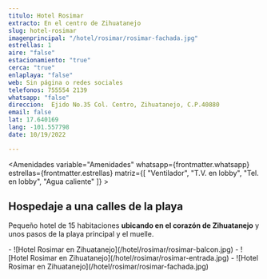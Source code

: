 ```yaml
---
titulo: Hotel Rosimar
extracto: En el centro de Zihuatanejo
slug: hotel-rosimar
imagenprincipal: "/hotel/rosimar/rosimar-fachada.jpg"
estrellas: 1
aire: "false"
estacionamiento: "true"
cerca: "true"
enlaplaya: "false"
web: Sin página o redes sociales
telefonos: 755554 2139
whatsapp: "false"
direccion:  Ejido No.35 Col. Centro, Zihuatanejo, C.P.40880
email: false
lat: 17.640169
lang: -101.557798
date: 10/19/2022

---
```



<Amenidades variable="Amenidades" whatsapp={frontmatter.whatsapp} estrellas={frontmatter.estrellas} matriz={[ "Ventilador", "T.V. en lobby", "Tel. en lobby", "Agua caliente" ]} > 


## Hospedaje a una calles de la playa 

Pequeño hotel de 15 habitaciones **ubicando en el corazón de Zihuatanejo** y unos pasos de la playa principal y el muelle.


</Amenidades>

<Galeria>
-  ![Hotel Rosimar en Zihuatanejo](/hotel/rosimar/rosimar-balcon.jpg)
-  ![Hotel Rosimar en Zihuatanejo](/hotel/rosimar/rosimar-entrada.jpg)
-  ![Hotel Rosimar en Zihuatanejo](/hotel/rosimar/rosimar-fachada.jpg)


</Galeria>